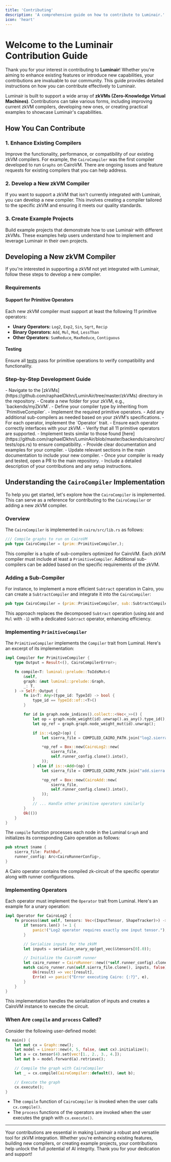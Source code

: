 ```yaml
---
title: 'Contributing'
description: 'A comprehensive guide on how to contribute to Luminair.'
icon: 'heart'
---
```


# Welcome to the Luminair Contribution Guide

Thank you for your interest in contributing to **Luminair**! Whether you're aiming to enhance existing features or introduce new capabilities, your contributions are invaluable to our community. This guide provides detailed instructions on how you can contribute effectively to Luminair.

Luminair is built to support a wide array of **zkVMs (Zero-Knowledge Virtual Machines)**. Contributions can take various forms, including improving current zkVM compilers, developing new ones, or creating practical examples to showcase Luminair's capabilities.

## How You Can Contribute

### 1. Enhance Existing Compilers

Improve the functionality, performance, or compatibility of our existing zkVM compilers. For example, the `CairoCompiler` was the first compiler developed to run `Graphs` on CairoVM. There are ongoing issues and feature requests for existing compilers that you can help address.

### 2. Develop a New zkVM Compiler

If you want to support a zkVM that isn't currently integrated with Luminair, you can develop a new compiler. This involves creating a compiler tailored to the specific zkVM and ensuring it meets our quality standards.

### 3. Create Example Projects

Build example projects that demonstrate how to use Luminair with different zkVMs. These examples help users understand how to implement and leverage Luminair in their own projects.

## Developing a New zkVM Compiler

If you're interested in supporting a zkVM not yet integrated with Luminair, follow these steps to develop a new compiler.

### Requirements

#### Support for Primitive Operators

Each new zkVM compiler must support at least the following 11 primitive operators:

- **Unary Operators:** `Log2`, `Exp2`, `Sin`, `Sqrt`, `Recip`
- **Binary Operators:** `Add`, `Mul`, `Mod`, `LessThan`
- **Other Operators:** `SumReduce`, `MaxReduce`, `Contiguous`

#### Testing

Ensure all [tests](https://github.com/raphaelDkhn/LuminAir/blob/master/backends/cairo/src/tests/ops.rs) pass for primitive operations to verify compatibility and functionality.

### Step-by-Step Development Guide

<AccordionGroup>
    <Accordion title="1. Create a New Directory">
      - Navigate to the [zkVMs](https://github.com/raphaelDkhn/LuminAir/tree/master/zkVMs) directory in the repository.
      - Create a new folder for your zkVM, e.g., `backends/myZkVM`.
    </Accordion>
    <Accordion title="2. Implement the Compiler">
        - Define your compiler type by inheriting from `PrimitiveCompiler`.
        - Implement the required primitive operators.
        - Add any additional sub-compilers as needed based on your zkVM's specifications.
    </Accordion>
    <Accordion title="3. Add Operator Implementations">
      - For each operator, implement the `Operator` trait.
      - Ensure each operator correctly interfaces with your zkVM.
    </Accordion>
    <Accordion title="4. Ensure Compliance">
        - Verify that all 11 primitive operators are supported.
        - Implement tests similar to those found [here](https://github.com/raphaelDkhn/LuminAir/blob/master/backends/cairo/src/tests/ops.rs) to ensure compatibility.
    </Accordion>
    <Accordion title="5. Document Your Compiler">
      - Provide clear documentation and examples for your compiler.
      - Update relevant sections in the main documentation to include your new compiler.
    </Accordion>
    <Accordion title="6. Submit a Pull Reques">
      - Once your compiler is ready and tested, open a PR to the main repository.
      - Include a detailed description of your contributions and any setup instructions.
    </Accordion>
</AccordionGroup>

## Understanding the `CairoCompiler` Implementation

To help you get started, let's explore how the `CairoCompiler` is implemented. This can serve as a reference for contributing to the `CairoCompiler` or adding a new zkVM compiler.

### Overview

The `CairoCompiler` is implemented in `cairo/src/lib.rs` as follows:

```rust
/// Compile graphs to run on CairoVM
pub type CairoCompiler = (prim::PrimitiveCompiler,);
```

This compiler is a tuple of sub-compilers optimized for CairoVM. 
Each zkVM compiler must include at least a `PrimitiveCompiler`. 
Additional sub-compilers can be added based on the specific requirements of the zkVM.

### Adding a Sub-Compiler

For instance, to implement a more efficient `Subtract` operation in Cairo, 
you can create a `SubtractCompiler` and integrate it into the `CairoCompiler`:

```rust
pub type CairoCompiler = (prim::PrimitiveCompiler, sub::SubtractCompiler);
```

This approach replaces the decomposed `Subtract` operation 
(using `Add` and `Mul` with `-1`) with a dedicated `Subtract` operator, enhancing efficiency.

### Implementing `PrimitiveCompiler`
The `PrimitiveCompiler` implements the `Compiler` trait from Luminal. Here's an excerpt of its implementation:

```rust
impl Compiler for PrimitiveCompiler {
    type Output = Result<(), CairoCompilerError>;

    fn compile<T: luminal::prelude::ToIdsMut>(
        &self,
        graph: &mut luminal::prelude::Graph,
        _: T,
    ) -> Self::Output {
        fn is<T: Any>(type_id: TypeId) -> bool {
            type_id == TypeId::of::<T>()
        }

        for id in graph.node_indices().collect::<Vec<_>>() {
            let op = graph.node_weight(id).unwrap().as_any().type_id();
            let op_ref = graph.graph.node_weight_mut(id).unwrap();

            if is::<Log2>(op) {
                let sierra_file = COMPILED_CAIRO_PATH.join("log2.sierra.json");

                *op_ref = Box::new(CairoLog2::new(
                    sierra_file,
                    self.runner_config.clone().into(),
                ));
            } else if is::<Add>(op) {
                let sierra_file = COMPILED_CAIRO_PATH.join("add.sierra.json");

                *op_ref = Box::new(CairoAdd::new(
                    sierra_file,
                    self.runner_config.clone().into(),
                ));
            }
            // ... Handle other primitive operators similarly
        }
        Ok(())
    }
}
```

The `compile` function processes each node in the Luminal `Graph` and initializes its corresponding Cairo operation as follows:
```rust
pub struct $name {
    sierra_file: PathBuf,
    runner_config: Arc<CairoRunnerConfig>,
}
```

A Cairo operator contains the compiled zk-circuit of the specific operator along with runner configurations.

### Implementing Operators
Each operator must implement the `Operator` trait from Luminal. Here's an example for a unary operation:

```rust
impl Operator for CairoLog2 {
    fn process(&mut self, tensors: Vec<(InputTensor, ShapeTracker)>) -> Vec<Tensor> {
        if tensors.len() != 1 {
            panic!("Log2 operator requires exactly one input tensor.");
        }

        // Serialize inputs for the zkVM
        let inputs = serialize_unary_op(get_vec(&tensors[0].0));

        // Initialize the CairoVM runner
        let cairo_runner = CairoRunner::new((*self.runner_config).clone());
        match cairo_runner.run(self.sierra_file.clone(), inputs, false) {
            Ok(result) => vec![result],
            Err(e) => panic!("Error executing Cairo: {:?}", e),
        }
    }
}
```

This implementation handles the serialization of inputs and creates a CairoVM instance to execute the circuit.

### When Are `compile` and `process` Called?
Consider the following user-defined model:
```rust
fn main() {
    let mut cx = Graph::new();
    let model = Linear::new(4, 5, false, &mut cx).initialize();
    let a = cx.tensor(4).set(vec![1., 2., 3., 4.]);
    let mut b = model.forward(a).retrieve();

    // Compile the graph with CairoCompiler
    let _ = cx.compile(CairoCompiler::default(), &mut b);

    // Execute the graph
    cx.execute();
}
```

- The `compile` function of `CairoCompiler` is invoked when the user calls `cx.compile()`.
- The `process` functions of the operators are invoked when the user executes the graph with `cx.execute()`.


----
Your contributions are essential in making Luminair a robust and versatile tool for zkVM integration. 
Whether you're enhancing existing features, building new compilers, or creating example projects, 
your contributions help unlock the full potential of AI integrity. Thank you for your dedication and support!

